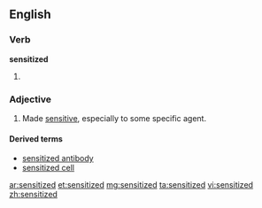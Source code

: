 ==English==

===Verb===
'''sensitized'''

# {{past of|sensitize}}

===Adjective===
{{en-adj}}

# Made [[sensitive]], especially to some specific agent.

====Derived terms====
* [[sensitized antibody]]
* [[sensitized cell]]

[[ar:sensitized]]
[[et:sensitized]]
[[mg:sensitized]]
[[ta:sensitized]]
[[vi:sensitized]]
[[zh:sensitized]]